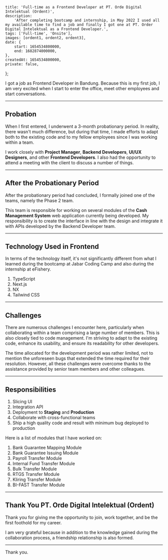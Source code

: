 
    title: 'Full-time as a Frontend Developer at PT. Orde Digital Intelektual (Ordent)',
    description:
        'After completing bootcamp and internship, in May 2022 I used all my available time to find a job and finally I got one at PT. Order Digital Intelektual as a Frontend Developer.',
    tags: ['Full-time', 'Onsite'],
    images: [ordent1, ordent2, ordent3],
    date: {
        start: 1654534800000,
        end: 1682874000000,
    },
    createdAt: 1654534800000,
    private: false,
};

I got a job as Frontend Developer in Bandung. Because this is my first job, I am very excited when I start to enter the office, meet other employees and start conversations.

---

## Probation

When I first entered, I underwent a 3-month probationary period. In reality, there wasn't much difference, but during that time, I made efforts to adapt both to the existing code and to my fellow employees since I was working within a team.

I work closely with **Project Manager**, **Backend Developers**, **UI/UX Designers**, and other **Frontend Developers**. I also had the opportunity to attend a meeting with the client to discuss a number of things.

---

## After the Probationary Period

After the probationary period had concluded, I formally joined one of the teams, namely the Phase 2 team.

This team is responsible for working on several modules of the **Cash Management System** web application currently being developed. My responsibility is to create the interface in line with the design and integrate it with APIs developed by the Backend Developer team.

---

## Technology Used in Frontend

In terms of the technology itself, it's not significantly different from what I learned during the bootcamp at Jabar Coding Camp and also during the internship at eFishery.

1. TypeScript
2. Next.js
3. NX
4. Tailwind CSS

---

## Challenges

There are numerous challenges I encounter here, particularly when collaborating within a team comprising a large number of members. This is also closely tied to code management. I'm striving to adapt to the existing code, enhance its usability, and ensure its readability for other developers.

The time allocated for the development period was rather limited, not to mention the unforeseen bugs that extended the time required for their resolution. However, all these challenges were overcome thanks to the assistance provided by senior team members and other colleagues.

---

## Responsibilities

1. Slicing UI
2. Integration API
3. Deployment to **Staging** and **Production**
4. Collaborate with cross-functional teams
5. Ship a high quality code and result with minimum bug deployed to production

Here is a list of modules that I have worked on:

1.  Bank Guarantee Mapping Module
2.  Bank Guarantee Issuing Module
3.  Payroll Transfer Module
4.  Internal Fund Transfer Module
5.  Bulk Transfer Module
6.  RTGS Transfer Module
7.  Kliring Transfer Module
8.  BI-FAST Transfer Module

---

## Thank You PT. Orde Digital Intelektual (Ordent)

Thank you for giving me the opportunity to join, work together, and be the first foothold for my career.

I am very grateful because in addition to the knowledge gained during the collaboration process, a friendship relationship is also formed.

---

Thank you.
